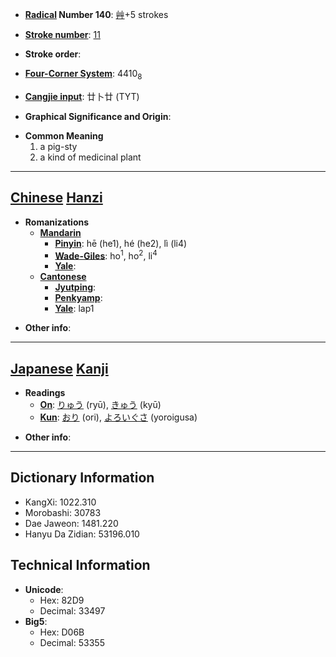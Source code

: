 * '''[[Wiktionary:Chinese radical index| Radical]] Number 140''': [[Wiktionary:Chinese radical index 艸|艸]]+5 strokes

* '''[[Wiktionary:Chinese total strokes index|Stroke number]]''': [[Wiktionary:Chinese total strokes index 11|11]]

* '''Stroke order''': 

* '''[[Wiktionary:Chinese four corner index|Four-Corner System]]''': 4410<sub>8</sub>

* '''[[Wiktionary:Chinese Cangjie index|Cangjie input]]''': 廿卜廿 (TYT)

* '''Graphical Significance and Origin''': 

* '''Common Meaning'''
*#a pig-sty
*# a kind of medicinal plant


----

== [[Chinese]] [[Hanzi]] ==

* '''Romanizations'''
** '''[[Mandarin]]'''
*** '''[[Pinyin]]''': hē (he1), hé (he2), lì (li4)
*** '''[[Wade-Giles]]''': ho<sup>1</sup>, ho<sup>2</sup>, li<sup>4</sup>
*** '''[[Yale]]''': 
** '''[[Cantonese]]'''
*** '''[[Jyutping]]''':
*** '''[[Penkyamp]]''': 
*** '''[[Yale]]''': lap1

* '''Other info''': 

----

== [[Japanese]] [[Kanji]] ==

* '''Readings'''
** '''[[On]]''': [[りゅう]] (ryū), [[きゅう]] (kyū)
** '''[[Kun]]''': [[おり]] (ori), [[よろいぐさ]] (yoroigusa)

* '''Other info''':  

----

== Dictionary Information ==

* KangXi: 1022.310
* Morobashi: 30783
* Dae Jaweon: 1481.220
* Hanyu Da Zidian: 53196.010

== Technical Information ==

* '''Unicode''':
** Hex: 82D9
** Decimal: 33497
* '''Big5''':
** Hex: D06B
** Decimal: 53355